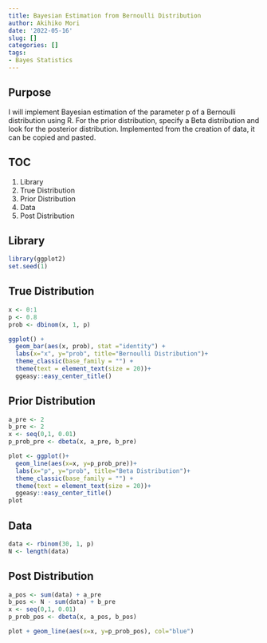 ```yaml
---
title: Bayesian Estimation from Bernoulli Distribution
author: Akihiko Mori
date: '2022-05-16'
slug: []
categories: []
tags: 
- Bayes Statistics
---
```


## Purpose
I will implement Bayesian estimation of the parameter p of a Bernoulli distribution using R. 
For the prior distribution, specify a Beta distribution and look for the posterior distribution. 
Implemented from the creation of data, it can be copied and pasted.

## TOC
1. Library
2. True Distribution
3. Prior Distribution
4. Data
5. Post Distribution

## Library
```r
library(ggplot2)
set.seed(1)
```

## True Distribution
```r
x <- 0:1
p <- 0.8
prob <- dbinom(x, 1, p)

ggplot() + 
  geom_bar(aes(x, prob), stat ="identity") +
  labs(x="x", y="prob", title="Bernoulli Distribution")+
  theme_classic(base_family = "") +
  theme(text = element_text(size = 20))+
  ggeasy::easy_center_title()
```


## Prior Distribution
```r
a_pre <- 2
b_pre <- 2
x <- seq(0,1, 0.01)
p_prob_pre <- dbeta(x, a_pre, b_pre)

plot <- ggplot()+
  geom_line(aes(x=x, y=p_prob_pre))+
  labs(x="p", y="prob", title="Beta Distribution")+
  theme_classic(base_family = "") +
  theme(text = element_text(size = 20))+
  ggeasy::easy_center_title()
plot
```

## Data
```r
data <- rbinom(30, 1, p)
N <- length(data)
```

## Post Distribution
```r
a_pos <- sum(data) + a_pre
b_pos <- N - sum(data) + b_pre
x <- seq(0,1, 0.01)
p_prob_pos <- dbeta(x, a_pos, b_pos)

plot + geom_line(aes(x=x, y=p_prob_pos), col="blue")
```

